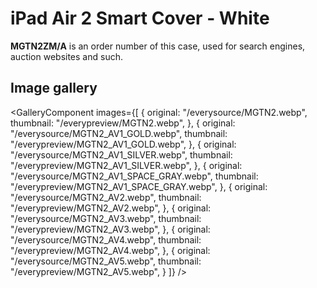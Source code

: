 
# iPad Air 2 Smart Cover - White

<Callout type='info' emoji='👉🏻'>**MGTN2ZM/A** is an order number of this case, used for search engines, auction websites and such.</Callout>

## Image gallery

<GalleryComponent
    images={[
      {
        original: "/everysource/MGTN2.webp",
        thumbnail: "/everypreview/MGTN2.webp",
      },
      {
        original: "/everysource/MGTN2_AV1_GOLD.webp",
        thumbnail: "/everypreview/MGTN2_AV1_GOLD.webp",
      },
      {
        original: "/everysource/MGTN2_AV1_SILVER.webp",
        thumbnail: "/everypreview/MGTN2_AV1_SILVER.webp",
      },
      {
        original: "/everysource/MGTN2_AV1_SPACE_GRAY.webp",
        thumbnail: "/everypreview/MGTN2_AV1_SPACE_GRAY.webp",
      },
      {
        original: "/everysource/MGTN2_AV2.webp",
        thumbnail: "/everypreview/MGTN2_AV2.webp",
      },
      {
        original: "/everysource/MGTN2_AV3.webp",
        thumbnail: "/everypreview/MGTN2_AV3.webp",
      },
      {
        original: "/everysource/MGTN2_AV4.webp",
        thumbnail: "/everypreview/MGTN2_AV4.webp",
      },
      {
        original: "/everysource/MGTN2_AV5.webp",
        thumbnail: "/everypreview/MGTN2_AV5.webp",
      }
    ]}
  />
